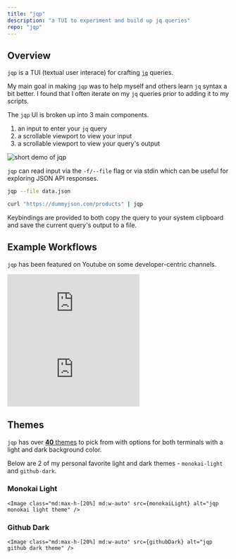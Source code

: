 ```yaml
---
title: "jqp"
description: "a TUI to experiment and build up jq queries"
repo: "jqp"
---
```



## Overview

`jqp` is a TUI (textual user interace) for crafting [`jq`](https://stedolan.github.io/jq) queries.

My main goal in making `jqp` was to help myself and others learn `jq` syntax a bit better. I found that I often iterate on my `jq` queries prior to adding it to my scripts.

The `jqp` UI is broken up into 3 main components.

1. an input to enter your `jq` query
2. a scrollable viewport to view your input
3. a scrollable viewport to view your query's output

<Image class="my-4" src={demo} alt="short demo of jqp" />

`jqp` can read input via the `-f/--file` flag or via stdin which can be useful for exploring JSON API responses.

```bash
jqp --file data.json
```

<div class="my-4"></div>

```bash
curl "https://dummyjson.com/products" | jqp
```

Keybindings are provided to both copy the query to your system clipboard and save the current query's output to a file.

## Example Workflows

`jqp` has been featured on Youtube on some developer-centric channels.

<iframe
  class="mb-12 aspect-video w-full"
  src="https://www.youtube.com/embed/h_ZpixOgKDY?si=hTmeQKnTVXt9XPuF&amp;clip=UgkxxuL54u59iw_O1ofXJdVc0TZnVP9ddwau&amp;clipt=EJrNCxj6oQ8"
  title="YouTube video player"
  frameborder="0"
  allow="accelerometer; autoplay; clipboard-write; encrypted-media; gyroscope; picture-in-picture; web-share"
  allowfullscreen
></iframe>

<iframe
  class="aspect-video w-full"
  src="https://www.youtube.com/embed/tD60UhZc7zU?si=Fd5fBNddr2zxGwUV&amp;start=355"
  title="YouTube video player"
  frameborder="0"
  allow="accelerometer; autoplay; clipboard-write; encrypted-media; gyroscope; picture-in-picture; web-share"
  allowfullscreen
></iframe>

## Themes

`jqp` has over [**40** themes](https://github.com/noahgorstein/jqp#themes) to pick from with options for both terminals with a light and dark background color.

Below are 2 of my personal favorite light and dark themes - `monokai-light` and `github-dark`.

### Monokai Light

    <Image class="md:max-h-[20%] md:w-auto" src={monokaiLight} alt="jqp monokai light theme" />

### Github Dark

    <Image class="md:max-h-[20%] md:w-auto" src={githubDark} alt="jqp github dark theme" />
